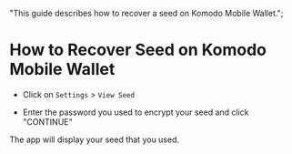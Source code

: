   "This guide describes how to recover a seed on Komodo Mobile Wallet.";


# How to Recover Seed on Komodo Mobile Wallet

*   Click on `Settings` > `View Seed`

<OptimizedImage title="How to Recover Seed on Komodo Mobile Wallet" src={howToRecover1} alt="How to Recover Seed on Komodo Mobile Wallet" />

*   Enter the password you used to encrypt your seed and click "CONTINUE"

<OptimizedImage title="How to Recover Seed on Komodo Mobile Wallet" src={howToRecover2} alt="How to Recover Seed on Komodo Mobile Wallet" />

The app will display your seed that you used.

<OptimizedImage title="How to Recover Seed on Komodo Mobile Wallet" src={howToRecover3} alt="How to Recover Seed on Komodo Mobile Wallet" />
